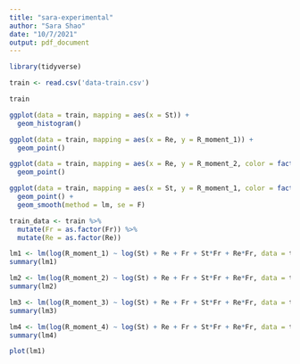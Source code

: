 ```yaml
---
title: "sara-experimental"
author: "Sara Shao"
date: "10/7/2021"
output: pdf_document
---
```


```r
library(tidyverse)
```

```r
train <- read.csv('data-train.csv')
```

```r
train
```
```r
ggplot(data = train, mapping = aes(x = St)) +
  geom_histogram()
```

```r
ggplot(data = train, mapping = aes(x = Re, y = R_moment_1)) +
  geom_point()
```

```r
ggplot(data = train, mapping = aes(x = Re, y = R_moment_2, color = factor(Fr))) +
  geom_point()
```

```r
ggplot(data = train, mapping = aes(x = St, y = R_moment_1, color = factor(Fr))) +
  geom_point() +
  geom_smooth(method = lm, se = F)
```

```r
train_data <- train %>% 
  mutate(Fr = as.factor(Fr)) %>% 
  mutate(Re = as.factor(Re))

lm1 <- lm(log(R_moment_1) ~ log(St) + Re + Fr + St*Fr + Re*Fr, data = train_data)
summary(lm1)

lm2 <- lm(log(R_moment_2) ~ log(St) + Re + Fr + St*Fr + Re*Fr, data = train_data)
summary(lm2)

lm3 <- lm(log(R_moment_3) ~ log(St) + Re + Fr + St*Fr + Re*Fr, data = train_data)
summary(lm3)

lm4 <- lm(log(R_moment_4) ~ log(St) + Re + Fr + St*Fr + Re*Fr, data = train_data)
summary(lm4)
```
```r
plot(lm1)
```

```r

```

